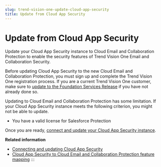 ```yaml
---
slug: trend-vision-one-update-cloud-app-security
title: Update from Cloud App Security
---
```

# Update from Cloud App Security

Update your Cloud App Security instance to Cloud Email and Collaboration Protection to enable the security features of Trend Vision One Email and Collaboration Security.

Before updating Cloud App Security to the new Cloud Email and Collaboration Protection, you must sign up and complete the Trend Vision One registration process. If you are a current Trend Vision One customer, make sure to [update to the Foundation Services Release](update-foundation-services-release.mdx) if you have not already done so.

Updating to Cloud Email and Collaboration Protection has some limitation. If your Cloud App Security instance meets the following criterion, you might not be able to update.

- You have a valid license for Salesforce Protection

Once you are ready, [connect and update your Cloud App Security instance](update-cas.mdx).

**Related information**

- [Connecting and updating Cloud App Security](update-cas.mdx)
- [Cloud App Security to Cloud Email and Collaboration Protection feature mapping](cas-cecp-feature-map.md "View the locations of Cloud App Security features within Cloud Email and Collaboration Protection.")
:::
